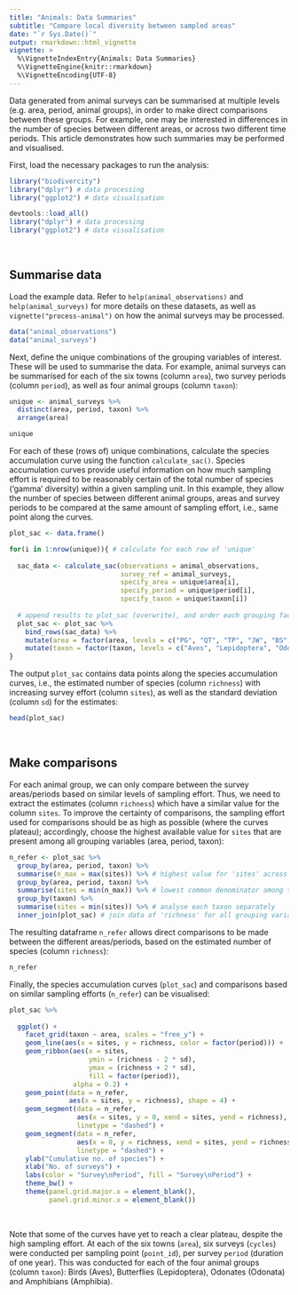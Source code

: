 ```yaml
---
title: "Animals: Data Summaries"
subtitle: "Compare local diversity between sampled areas"
date: "`r Sys.Date()`"
output: rmarkdown::html_vignette
vignette: >
  %\VignetteIndexEntry{Animals: Data Summaries}
  %\VignetteEngine{knitr::rmarkdown}
  %\VignetteEncoding{UTF-8}
---
```


Data generated from animal surveys can be summarised at multiple levels (e.g. area, period, animal groups), in order to make direct comparisons between these groups. For example, one may be interested in differences in the number of species between different areas, or across two different time periods. This article demonstrates how such summaries may be performed and visualised.

First, load the necessary packages to run the analysis:

```r
library("biodivercity")
library("dplyr") # data processing
library("ggplot2") # data visualisation
```

```r
devtools::load_all()
library("dplyr") # data processing
library("ggplot2") # data visualisation
```

<br>

## Summarise data 

Load the example data. Refer to `help(animal_observations)` and `help(animal_surveys)` for more details on these datasets, as well as `vignette("process-animal")` on how the animal surveys may be processed.

```r
data("animal_observations")
data("animal_surveys")
```

Next, define the unique combinations of the grouping variables of interest. These will be used to summarise the data. For example, animal surveys can be summarised for each of the six towns (column `area`), two survey periods (column `period`), as well as four animal groups (column `taxon`): 

```r
unique <- animal_surveys %>%
  distinct(area, period, taxon) %>% 
  arrange(area)

unique
```
For each of these (rows of) unique combinations, calculate the species accumulation curve using the function `calculate_sac()`. Species accumulation curves provide useful information on how much sampling effort is required to be reasonably certain of the total number of species (‘gamma’ diversity) within a given sampling unit. In this example, they allow the number of species between different animal groups, areas and survey periods to be compared at the same amount of sampling effort, i.e., same point along the curves.

```r

plot_sac <- data.frame()

for(i in 1:nrow(unique)){ # calculate for each row of 'unique'
  
  sac_data <- calculate_sac(observations = animal_observations, 
                            survey_ref = animal_surveys,
                            specify_area = unique$area[i], 
                            specify_period = unique$period[i], 
                            specify_taxon = unique$taxon[i])
  
  # append results to plot_sac (overwrite), and order each grouping factor
  plot_sac <- plot_sac %>%
    bind_rows(sac_data) %>% 
    mutate(area = factor(area, levels = c("PG", "QT", "TP", "JW", "BS", "WL"))) %>%
    mutate(taxon = factor(taxon, levels = c("Aves", "Lepidoptera", "Odonata", "Amphibia"))) 
}

```

The output `plot_sac` contains data points along the species accumulation curves, i.e., the estimated number of species (column `richness`) with increasing survey effort (column `sites`), as well as the standard deviation (column `sd`) for the estimates: 

```r
head(plot_sac)
```


<br>

## Make comparisons

For each animal group, we can only compare between the survey areas/periods based on similar levels of sampling effort. Thus, we need to extract the estimates (column `richness`) which have a similar value for the column `sites`. To improve the certainty of comparisons, the sampling effort used for comparisons should be as high as possible (where the curves plateau); accordingly, choose the highest available value for `sites` that are present among all grouping variables (area, period, taxon):

```r
n_refer <- plot_sac %>%
  group_by(area, period, taxon) %>%
  summarise(n_max = max(sites)) %>% # highest value for 'sites' across grouping vars
  group_by(area, period, taxon) %>%
  summarise(sites = min(n_max)) %>% # lowest common denominator among the grouping vars (value for 'sites' present among all)
  group_by(taxon) %>%
  summarise(sites = min(sites)) %>% # analyse each taxon separately
  inner_join(plot_sac) # join data of 'richness' for all grouping variables at corresponding value for 'sites'
```

The resulting dataframe `n_refer` allows direct comparisons to be made between the different areas/periods, based on the estimated number of species (column `richness`):

```r
n_refer
```

Finally, the species accumulation curves (`plot_sac`) and comparisons based on similar sampling efforts (`n_refer`) can be visualised:

```r

plot_sac %>%
  
  ggplot() +
    facet_grid(taxon ~ area, scales = "free_y") +
    geom_line(aes(x = sites, y = richness, color = factor(period))) +
    geom_ribbon(aes(x = sites,
                    ymin = (richness - 2 * sd),
                    ymax = (richness + 2 * sd),
                    fill = factor(period)),
                alpha = 0.2) +
    geom_point(data = n_refer,
               aes(x = sites, y = richness), shape = 4) +
    geom_segment(data = n_refer,
                 aes(x = sites, y = 0, xend = sites, yend = richness),
                 linetype = "dashed") +
    geom_segment(data = n_refer,
                 aes(x = 0, y = richness, xend = sites, yend = richness), 
                 linetype = "dashed") +
    ylab("Cumulative no. of species") + 
    xlab("No. of surveys") +
    labs(color = "Survey\nPeriod", fill = "Survey\nPeriod") +
    theme_bw() + 
    theme(panel.grid.major.x = element_blank(),
          panel.grid.minor.x = element_blank())
```
<br>

Note that some of the curves have yet to reach a clear plateau, despite the high sampling effort. At each of the six towns (`area`), six surveys (`cycles`) were conducted per sampling point (`point_id`), per survey `period` (duration of one year). This was conducted for each of the four animal groups (column `taxon`): Birds (Aves), Butterflies (Lepidoptera), Odonates (Odonata) and Amphibians (Amphibia).




